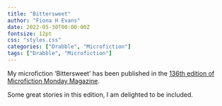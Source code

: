 ```yaml
---
title: "Bittersweet" 
author: "Fiona H Evans"
date: 2022-05-30T00:00:00Z
fontsize: 12pt
css: "styles.css"
categories: ["Drabble", "Microfiction"]
tags: ["Drabble", "Microfiction"]
---
```



My microfiction ‘Bittersweet’ has been published in the 
[136th edition of Microfiction Monday Magazine](https://microfictionmondaymagazine.com/2022/05/30/microfiction-monday-136th-edition/).

Some great stories in this edition, I am delighted to be included.